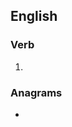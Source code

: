 ==English==

===Verb===
{{head|en|verb form}}

# {{en-third-person singular of|reddle}}

===Anagrams===
* {{anagrams|en|Eldreds|sledder}}